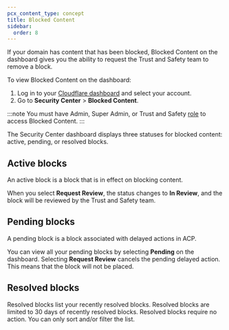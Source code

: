 ```yaml
---
pcx_content_type: concept
title: Blocked Content
sidebar:
  order: 8
---
```


If your domain has content that has been blocked, Blocked Content on the dashboard gives you the ability to request the Trust and Safety team to remove a block.

To view Blocked Content on the dashboard:

1. Log in to your [Cloudflare dashboard](https://dash.cloudflare.com/) and select your account.
2. Go to **Security Center** > **Blocked Content**.

:::note
You must have Admin, Super Admin, or Trust and Safety [role](/fundamentals/setup/manage-members/roles/) to access Blocked Content.
:::

The Security Center dashboard displays three statuses for blocked content: active, pending, or resolved blocks.

## Active blocks

An active block is a block that is in effect on blocking content.

When you select **Request Review**, the status changes to **In Review**, and the block will be reviewed by the Trust and Safety team.

## Pending blocks

A pending block is a block associated with delayed actions in ACP.

You can view all your pending blocks by selecting **Pending** on the dashboard. Selecting **Request Review** cancels the pending delayed action. This means that the block will not be placed.

## Resolved blocks

Resolved blocks list your recently resolved blocks. Resolved blocks are limited to 30 days of recently resolved blocks. Resolved blocks require no action. You can only sort and/or filter the list.